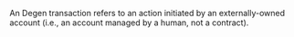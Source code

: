 An Degen transaction refers to an action initiated by an externally-owned account (i.e., an account managed by a human, not a contract).